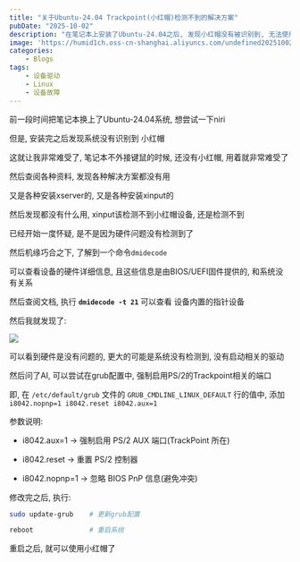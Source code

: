 ```yaml
---
title: "关于Ubuntu-24.04 Trackpoint(小红帽)检测不到的解决方案"
pubDate: "2025-10-02"
description: "在笔记本上安装了Ubuntu-24.04之后, 发现小红帽没有被识别到, 无法使用, 驱动也没有找到, 最终还是修复了"
image: 'https://humid1ch.oss-cn-shanghai.aliyuncs.com/undefined20251002234243626.webp'
categories: 
    - Blogs
tags:
    - 设备驱动
    - Linux
    - 设备故障
---
```




前一段时间把笔记本换上了Ubuntu-24.04系统, 想尝试一下niri

但是, 安装完之后发现系统没有识别到 小红帽

这就让我非常难受了, 笔记本不外接键鼠的时候, 还没有小红帽, 用着就非常难受了

然后查阅各种资料, 发现各种解决方案都没有用

又是各种安装xserver的, 又是各种安装xinput的

然后发现都没有什么用, xinput该检测不到小红帽设备, 还是检测不到

已经开始一度怀疑, 是不是因为硬件问题没有检测到了

然后机缘巧合之下, 了解到一个命令`dmidecode`

可以查看设备的硬件详细信息, 且这些信息是由BIOS/UEFI固件提供的, 和系统没有关系

然后查阅文档, 执行 **`dmidecode -t 21`** 可以查看 设备内置的指针设备

然后我就发现了:

![](https://humid1ch.oss-cn-shanghai.aliyuncs.com/undefined20251002235739891.webp)

可以看到硬件是没有问题的, 更大的可能是系统没有检测到, 没有启动相关的驱动

然后问了AI, 可以尝试在grub配置中, 强制启用PS/2的Trackpoint相关的端口

即, 在 `/etc/default/grub` 文件的 `GRUB_CMDLINE_LINUX_DEFAULT` 行的值中, 添加 `i8042.nopnp=1 i8042.reset i8042.aux=1`

<Info>

参数说明:  

 - i8042.aux=1 → 强制启用 PS/2 AUX 端口(TrackPoint 所在)

 - i8042.reset → 重置 PS/2 控制器

 - i8042.nopnp=1 → 忽略 BIOS PnP 信息(避免冲突)

</Info>

修改完之后, 执行:

```bash
sudo update-grub    # 更新grub配置

reboot              # 重启系统
```

重启之后, 就可以使用小红帽了
